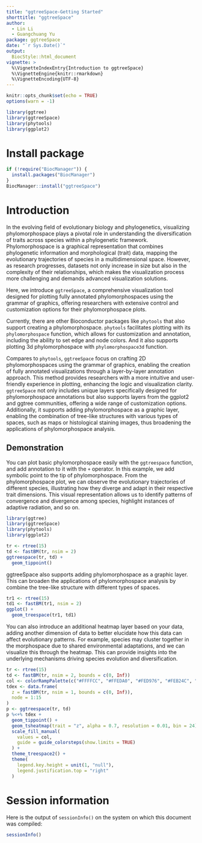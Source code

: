 ```yaml
---
title: "ggtreeSpace-Getting Started"
shorttitle: "ggtreeSpace"
author:
  - Lin Li
  - Guangchuang Yu
package: ggtreeSpace
date: "`r Sys.Date()`"
output: 
  BiocStyle::html_document
vignette: >
  %\VignetteIndexEntry{Introduction to ggtreeSpace}
  %\VignetteEngine{knitr::rmarkdown}
  %\VignetteEncoding{UTF-8}  
---
```


```r
knitr::opts_chunk$set(echo = TRUE)
options(warn = -1)

library(ggtree)
library(ggtreeSpace)
library(phytools)
library(ggplot2)
```

# Install package

```r
if (!require("BiocManager")) {
  install.packages("BiocManager")
}
BiocManager::install("ggtreeSpace")
```

# Introduction

In the evolving field of evolutionary biology and phylogenetics, visualizing phylomorphospace plays a pivotal role in understanding the diversification of traits across species within a phylogenetic framework. Phylomorphospace is a graphical representation that combines phylogenetic information and morphological (trait) data, mapping the evolutionary trajectories of species in a multidimensional space. However, as research progresses, datasets not only increase in size but also in the complexity of their relationships, which makes the visualization process more challenging and demands advanced visualization solutions.

Here, we introduce `ggtreeSpace`, a comprehensive visualization tool designed for plotting fully annotated phylomorphospaces using the grammar of graphics, offering researchers with extensive control and customization options for their phylomorphospace plots.

Currently, there are other Bioconductor packages like `phytools` that also support creating a phylomorphospace. `phytools` facilitates plotting with its `phylomorphospace` function, which allows for customization and annotation, including the ability to set edge and node colors. And it also supports plotting 3d phylomorphospace with `phylomorphospace3d` function.

Compares to `phytools`, `ggtreeSpace` focus on crafting 2D phylomorphospaces using the grammar of graphics, enabling the creation of fully annotated visualizations through a layer-by-layer annotation approach. This method provides researchers with a more intuitive and user-friendly experience in plotting, enhancing the logic and visualization clarity. `ggtreeSpace` not only includes unique layers specifically designed for phylomorphospace annotations but also supports layers from the ggplot2 and ggtree communities, offering a wide range of customization options. Additionally, it supports adding phylomorphospace as a graphic layer, enabling the combination of tree-like structures with various types of spaces, such as maps or histological staining images, thus broadening the applications of phylomorphospace analysis.

## Demonstration

You can plot basic phylomorphospace easily with the `ggtreespace` function, and add annotation to it with the `+` operator. In this example, we add symbolic point to the tip of phylomorphospace. From the phylomorphospace plot, we can observe the evolutionary trajectories of different species, illustrating how they diverge and adapt in their respective trait dimensions. This visual representation allows us to identify patterns of convergence and divergence among species, highlight instances of adaptive radiation, and so on. 

```r
library(ggtree)
library(ggtreeSpace)
library(phytools)
library(ggplot2)

tr <- rtree(15)
td <- fastBM(tr, nsim = 2)
ggtreespace(tr, td) +
  geom_tippoint()
```

ggtreeSpace also supports adding phylomorphospace as a graphic layer. This can broaden the applications of phylomorphospace analysis by combine the tree-like structure with different types of spaces.

```r
tr1 <- rtree(15)
td1 <- fastBM(tr1, nsim = 2)
ggplot() +
  geom_treespace(tr1, td1)
```

You can also introduce an additional heatmap layer based on your data, adding another dimension of data to better elucidate how this data can affect evolutionary patterns. For example, species may cluster together in the morphospace due to shared environmental adaptations, and we can visualize this through the heatmap. This can provide insights into the underlying mechanisms driving species evolution and diversification.

```r
tr <- rtree(15)
td <- fastBM(tr, nsim = 2, bounds = c(0, Inf))
col <- colorRampPalette(c("#FFFFCC", "#FFEDA0", "#FED976", "#FEB24C", "#FD8D3C", "#FC4E2A", "#E31A1C", "#B10026"))(24)
tdex <- data.frame(
  z = fastBM(tr, nsim = 1, bounds = c(0, Inf)),
  node = 1:15
)
p <- ggtreespace(tr, td)
p %<+% tdex +
  geom_tippoint() +
  geom_tsheatmap(trait = "z", alpha = 0.7, resolution = 0.01, bin = 24) +
  scale_fill_manual(
    values = col,
    guide = guide_colorsteps(show.limits = TRUE)
  ) +
  theme_treespace2() +
  theme(
    legend.key.height = unit(1, "null"),
    legend.justification.top = "right"
  )
```

# Session information

Here is the output of `sessionInfo()` on the system on which this document was compiled:

```r
sessionInfo()
```
